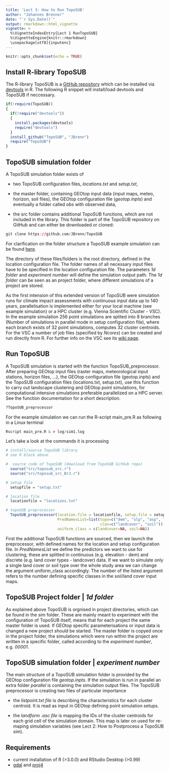 ```yaml
---
title: 'Lect 3: How to Run TopoSUB'
author: "Johannes Brenner"
date: "`r Sys.Date()`"
output: rmarkdown::html_vignette
vignette: >
  %\VignetteIndexEntry{Lect 1 RunTopoSUB}
  %\VignetteEngine{knitr::rmarkdown}
  \usepackage[utf8]{inputenc}
---
```


```r
knitr::opts_chunk$set(echo = TRUE)
```

## Install R-library TopoSUB

The R-library TopoSUB is a [GitHub repository](https://github.com/JBrenn/TopoSUB) which can be installed via [devtools](https://www.rstudio.com/products/rpackages/devtools/) in R. The following R snippet will install/load devtools and TopoSUB if neccessary.

```r

if(!require(TopoSUB))
{
  if(!require("devtools"))
  {
    install.packages(devtools)
    require("devtools")
  }
  install_github("TopoSUB", "JBrenn")
  require("TopoSUB")
}

```

## TopoSUB simulation folder

A TopoSUB simulation folder exists of

* two TopoSUB configuration files, _locations.txt_ and _setup.txt_, 

* the master folder, containing GEOtop input data (input maps, meteo, horizon, soil files), the GEOtop configuration file (_geotop.inpts_) and eventually a folder called _obs_ with observed data,

* the src folder contains additional TopoSUB functions, which are not included in the library. This folder is part of the TopoSUB repository on GitHub and can either be downloaded or cloned:

```r
git clone https://github.com/JBrenn/TopoSUB
```

For clarification on the folder structure a TopoSUB example simulation can be found [here](https://cloud.scientificnet.org/index.php/s/Y6UwKt79pFZp2uR).
    
The directory of these files/folders is the root directory, defined in the location configuration file. The folder names of all necessary input files have to be specified in the location configuration file. The parameters _1d folder_ and _experiment number_ will define the simulation output path. The _1d folder_ can be seen as an project folder, where different simulations of a project are stored. 

As the first intension of this extended version of TopoSUB were simulation runs for climate impact assessments with continuous input data up to 140 years, parallelisation is implemented either for your local machine (see example simulation) or a HPC cluster (e.g. Vienna Scientific Cluster - VSC). In the example simulation 256 point simulations are splited into 8 branches (Number of simulations in parallel mode in setup configuration file), where each branch exists of 32 point simulations, computes 32 cluster centroids. For the VSC a number of job files (specified by _Ncores_) can be created and run directly from R. For further info on the VSC see its [wiki page](https://wiki.vsc.ac.at/doku.php?id=start). 

 
## Run TopoSUB

A TopoSUB simulation is started with the function TopoSUB_preprocessor. After preparing GEOtop input files (raster maps, meteorological input stations, horizon files, ...), the GEOtop configuration file (geotop.inpts) and the TopoSUB configuration files (locations.txt, setup.txt), use this function to carry out landscape clustering and GEOtop point simulations, for computational intensive simulations preferable parallelized on a HPC server. See the function documentation for a short description.

```r

?TopoSUB_preprocessor

```

For the example simulation we can run the R-script main_pre.R as following in a Linux terminal

```r
Rscript main_pre.R & > log/sim1.log
```

Let's take a look at the commands it is processing

```r

# install/source TopoSUB library
# see R block above

#  source code of TopoSUB (download from TopoSUB GitHub repo)
  source("src/toposub_src.r")
  source("src/toposub_src_BrJ.r")

# setup file
  setupfile = "setup.txt"

# location file
  locationfile = "locations.txt"

# topoSUB preprocessor
  TopoSUB_preprocessor(location.file = locationfile, setup.file = setupfile,
                       PredNamesList=list(topo=c("dem", "slp", "asp", "svf"),
                                          clas=c("landcover", "soil")),
                       uniform_class = c(landcover=NA, soil=NA))

```

First the additional TopoSUB functions are sourced, then we launch the preprocessor, with defined names for the location and setup configuration file. In _PredNamesList_ we define the predictors we want to use for clustering, these are splitted in continuous (e.g. elevation - dem) and discrete (e.g. land cover types - landcover) data. If we want to simulate only a single land cover or soil type over the whole study area we can change the argument uniform_class accordingly. The number of the listed argument refers to the number defining specific classes in the soil/land cover input maps.

## TopoSUB Project folder | _1d folder_
 
As explained above TopoSUB is orgnised in project directories, which can be found in the _sim_ folder. These are mainly meant to experiment with the configuration of TopoSUB itself, means that for each project the same master folder is used. If GEOtop specific parameterisations or input data is changed a new project should be started. The master folder is copyed once in the project folder, the simulations which were run within the project are written in a specific folder, called according to the _experiment number_, e.g. _00001_.

## TopoSUB simulation folder | _experiment number_

The main structure of a TopoSUB simulation folder is provided by the GEOtop configuration file _geotop.inpts_. If the simulation is run in parallel an extra folder _parallel_ is containing the simulation output files. The TopoSUB preprocessor is creating two files of particular importance

* the _listpoint.txt file_ is describing the characteristics for each cluster centroid. It is read as input in GEOtop defining point simulation setups. 

* the _landform .asc file_ is mapping the IDs of the cluster centroids for each grid cell of the simulation domain. This map is later on used for re-maping simulation variables (see Lect 2: How to Postprocess a TopoSUB sim).

## Requirements

* current installation of R (>3.0.0) and RStudio Desktop (>0.99)
* [gdal](http://www.gdal.org/) and [proj4](https://github.com/OSGeo/proj.4)
